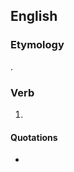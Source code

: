 ==English==

===Etymology===
{{suffix|en|fight|est|nocat=1}}.

===Verb===
{{head|en|verb form}}

# {{en-archaic second-person singular of|fight|lang=en}}

====Quotations====
* {{seeCites|en}}